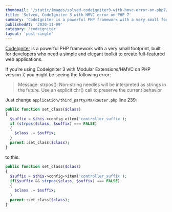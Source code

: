 ```yaml
---
thumbnail: '/static/images/solved-codeigniter3-with-hmvc-error-on-php7/banner.png'
title: 'Solved, CodeIgniter 3 with HMVC error on PHP 7'
summary: 'CodeIgniter is a powerful PHP framework with a very small footprint, built for developers who need a simple and elegant toolkit to create full-featured web applications…'
publishedAt: '2020-11-09'
category: 'codeigniter'
layout: 'post-single'
---
```


[CodeIgniter](https://codeigniter.com) is a powerful PHP framework with a very small footprint, built for developers who need a simple and elegant toolkit to create full-featured web applications.

If you’re using Codeigniter 3 with Modular Extensions/HMVC on PHP version 7, you might be seeing the following error:

> Message: strpos(): Non-string needles will be interpreted as strings in the future. Use an explicit chr() call to preserve the current behavior

Just change `application/third_party/MX/Router.php` line 239:

```php
public function set_class($class)
{
  $suffix = $this->config->item('controller_suffix');
  if (strpos($class, $suffix) === FALSE)
  {
    $class .= $suffix;
  }
  parent::set_class($class);
} 
```

to this:

```php
public function set_class($class)
{
  $suffix = $this->config->item('controller_suffix');
  if($suffix && strpos($class, $suffix) === FALSE)
  {
    $class .= $suffix;
  }
  parent::set_class($class);
} 
```
